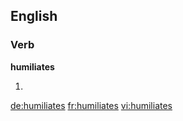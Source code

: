 ==English==

===Verb===
'''humiliates'''

# {{third-person singular of|[[humiliate]]}}

[[de:humiliates]]
[[fr:humiliates]]
[[vi:humiliates]]